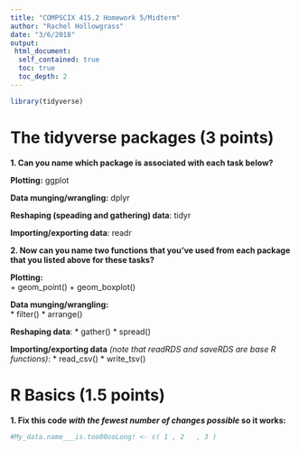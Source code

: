 ```yaml
---
title: "COMPSCIX 415.2 Homework 5/Midterm"
author: "Rachel Hollowgrass"
date: "3/6/2018"
output:
 html_document:
  self_contained: true
  toc: true
  toc_depth: 2
---
```


```r
library(tidyverse)
```

# The tidyverse packages (3 points)  

**1. Can you name which package is associated with each task below?**  

**Plotting:** ggplot

**Data munging/wrangling:** dplyr

**Reshaping (speading and gathering) data**: tidyr

**Importing/exporting data**: readr

**2. Now can you name two functions that you’ve used from each package that you listed above for these tasks?**  

**Plotting:**  
+ geom_point()
+ geom_boxplot()  

**Data munging/wrangling:**  
* filter()
* arrange()  

**Reshaping data**: 
* gather()
* spread()  

**Importing/exporting data** _(note that readRDS and saveRDS are base R functions)_: 
* read_csv()
* write_tsv()  

# R Basics (1.5 points)

**1. Fix this code _with the fewest number of changes possible_ so it works:**

```r
#My_data.name___is.too00ooLong! <- c( 1 , 2   , 3 )
```

